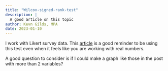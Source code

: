 ```yaml
---
title: "Wilcox-signed-rank-test"
description: |
  A good article on this topic
author: Kevn Gilds, MPA
date: 2023-01-10
---
```


I work with Likert survey data. This [article](https://kaioinformatics.netlify.app/blog/2022-11-12-what-s-a-wilcoxon-signed-rank-test/) is a good reminder to be using this test even when it feels like you are working with real numbers.

A good question to consider is if I could make a graph like those in the post with more than 2 variables?
